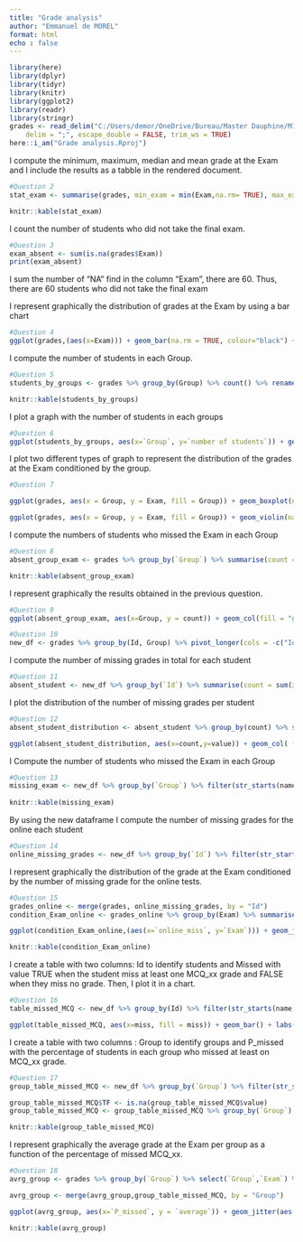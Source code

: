 ---
title: "Grade analysis"
author: "Emmanuel de MOREL"
format: html
echo : false
---

```{r}
library(here)
library(dplyr)
library(tidyr)
library(knitr)
library(ggplot2)
library(readr)
library(stringr)
grades <- read_delim("C:/Users/demor/OneDrive/Bureau/Master Dauphine/M1/Courses S1/Data Management and Programming/Lecture24;10;23/grades.csv", 
    delim = ";", escape_double = FALSE, trim_ws = TRUE)
here::i_am("Grade analysis.Rproj")
```
I compute the minimum, maximum, median and mean grade at the Exam and I include the results as a tabble in the rendered document.
```{r}
#Question 2
stat_exam <- summarise(grades, min_exam = min(Exam,na.rm= TRUE), max_exam = max(Exam,na.rm= TRUE), median_exam = median(Exam, na.rm= TRUE), mean_exam = mean(Exam, na.rm= TRUE))

knitr::kable(stat_exam)
```
I count the number of students who did not take the final exam.
```{r}
#Question 3
exam_absent <- sum(is.na(grades$Exam))
print(exam_absent)
```

I sum the number of "NA" find in the column "Exam", there are 60. Thus, there are 60 students who did not take the final exam


I represent graphically the distribution of grades at the Exam by using a bar chart
```{r}
#Question 4
ggplot(grades,(aes(x=Exam))) + geom_bar(na.rm = TRUE, colour="black") + geom_vline(xintercept = quantile(grades$Exam, .5, na.rm = TRUE),na.rm = TRUE, colour = "red") + labs(title = "Distribution of grades at the Exam", caption = "The red line is the median")
```
I compute the number of students in each Group.
```{r}
#Question 5
students_by_groups <- grades %>% group_by(Group) %>% count() %>% rename("number of students" = n)

knitr::kable(students_by_groups)
```
I plot a graph with the number of students in each groups
```{r}
#Question 6
ggplot(students_by_groups, aes(x=`Group`, y=`number of students`)) + geom_col(fill = "grey50", colour = "black") + theme(axis.text.x=element_text(angle=50, size=8, vjust=0.5)) + labs(title = "Number of students in each group")
```
I plot two different types of graph to represent the distribution of the grades at the Exam conditioned by the group.
```{r}
#Question 7

ggplot(grades, aes(x = Group, y = Exam, fill = Group)) + geom_boxplot(na.rm = TRUE) + theme(axis.text.x=element_text(angle=50, size=8, vjust=0.5)) + labs(title = "Exam conditioned by the group", x = "Group", y = "Grades")

ggplot(grades, aes(x = Group, y = Exam, fill = Group)) + geom_violin(na.rm = TRUE, draw_quantiles = c(0.25, 0.5, 0.75))  + theme(axis.text.x=element_text(angle=50, size=8, vjust=0.5)) + labs(title = "Exam conditioned by the group", x = "Group", y = "Grades")
```
I compute the numbers of students who missed the Exam in each Group
```{r}
#Question 8
absent_group_exam <- grades %>% group_by(`Group`) %>% summarise(count = sum(is.na(Exam))) 

knitr::kable(absent_group_exam)

```
I represent graphically the results obtained in the previous question. 
```{r}
#Question 9
ggplot(absent_group_exam, aes(x=Group, y = count)) + geom_col(fill = "grey50", colour = "black") + theme(axis.text.x=element_text(angle=50, size=8, vjust=0.5)) + labs(title = "Number of students who missed the Exam in each Group", x = "Group", y = "Number of students")
```
```{r}
#Question 10
new_df <- grades %>% group_by(Id, Group) %>% pivot_longer(cols = -c("Id","Group"), names_to = "name")
```
I compute the number of missing grades in total for each student

```{r}
#Question 11
absent_student <- new_df %>% group_by(`Id`) %>% summarise(count = sum(is.na(value))) 

```

I plot the distribution of the number of missing grades per student
```{r}
#Question 12
absent_student_distribution <- absent_student %>% group_by(count) %>% summarise(value = n())

ggplot(absent_student_distribution, aes(x=count,y=value)) + geom_col( fill = "grey50", colour = "black") + labs(title = "Distribution of the number of missing grades per student", x = "Number of student", y = "Number of missing grades")


```
I Compute the number of students who missed the Exam in each Group
```{r}
#Question 13
missing_exam <- new_df %>% group_by(`Group`) %>% filter(str_starts(name,"Exam")) %>% summarise(count = sum(is.na(value))) 
  
knitr::kable(missing_exam)
```
By using the new dataframe I compute the number of missing grades for the online each student
```{r}
#Question 14
online_missing_grades <- new_df %>% group_by(`Id`) %>% filter(str_starts(name,"Online_MCQ_")) %>% summarise(online_miss = sum(is.na(value)))
```

I represent graphically the distribution of the grade at the Exam conditioned by the number of missing grade for the online tests.
```{r}
#Question 15
grades_online <- merge(grades, online_missing_grades, by = "Id")
condition_Exam_online <- grades_online %>% group_by(Exam) %>% summarise(online_miss = n()) %>% filter(!is.na(Exam))

ggplot(condition_Exam_online,(aes(x=`online_miss`, y=`Exam`))) + geom_jitter(aes(colour =online_miss)) + labs(title = "Distribution of the grade at the Exam conditioned by the number of missing grade for the online tests ", x = "Number of missing grade for online tests", y = "Grade at the exam") + scale_colour_viridis_c(option="plasma") + geom_smooth(method=lm, formula = 'y ~ x')

knitr::kable(condition_Exam_online)
```
I  create a table with two columns: Id to identify students and Missed with value TRUE
when the student miss at least one MCQ_xx grade and FALSE when they miss no grade. Then, I plot it in a chart.
```{r}
#Question 16
table_missed_MCQ <- new_df %>% group_by(Id) %>% filter(str_starts(name,"MCQ_")) %>% select(`Id`,`value`) %>% summarise(miss = anyNA(value))

ggplot(table_missed_MCQ, aes(x=miss, fill = miss)) + geom_bar() + labs(title = "Number of students who missed at least on grade corresponding to TRUE and number of students who missed no grade corresponding to FALSE") 
```

I create a table with two columns : Group to identify groups and P_missed with the percentage of students in each group who missed at least on MCQ_xx grade. 
```{r}
#Question 17 
group_table_missed_MCQ <- new_df %>% group_by(`Group`) %>% filter(str_starts(name,"MCQ_")) %>% select(`Group`,`value`)

group_table_missed_MCQ$TF <- is.na(group_table_missed_MCQ$value)
group_table_missed_MCQ <- group_table_missed_MCQ %>% group_by(`Group`) %>% select(`Group`,`TF`) %>% summarise(P_missed = mean((`TF`)*100))

knitr::kable(group_table_missed_MCQ)
```
I represent graphically the average grade at the Exam per group as a function of the percentage of missed MCQ_xx. 
```{r}
#Question 18 
avrg_group <- grades %>% group_by(`Group`) %>% select(`Group`,`Exam`) %>% summarise(average = mean(`Exam`, na.rm = TRUE))

avrg_group <- merge(avrg_group,group_table_missed_MCQ, by = "Group")

ggplot(avrg_group, aes(x=`P_missed`, y = `average`)) + geom_jitter(aes(colour =P_missed)) + scale_colour_viridis_c(option="inferno") + geom_smooth(method=lm, formula = 'y ~ x') + labs(title = "The average grade at the Exam per group as a function of the percentage of missed MCQ_xx ", x = "Percentage of missing grades", y = "Average grade at the exam per group")

knitr::kable(avrg_group)
```

